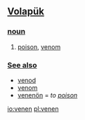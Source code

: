 == [[Volapük]] == 
=== [[noun]] === 
# [[poison]], [[venom]] 

=== [[See also]] ===
*[[venod]]
*[[venom]]
*[[venenön]] = ''to [[poison]]''

[[io:venen]]
[[pl:venen]]